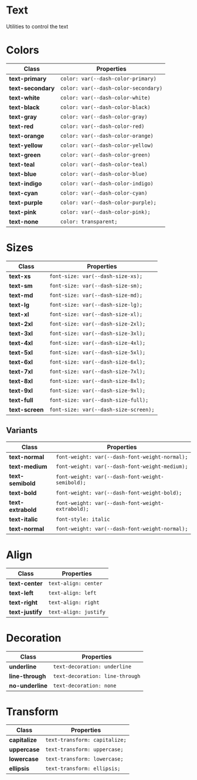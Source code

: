 # Text

Utilities to control the text 

# Colors

| Class              | Properties                           |
| ------------------ | ------------------------------------ |
| **text-primary**   | `color: var(--dash-color-primary)`   |
| **text-secondary** | `color: var(--dash-color-secondary)` |
| **text-white**     | `color: var(--dash-color-white)`     |
| **text-black**     | `color: var(--dash-color-black)`     |
| **text-gray**      | `color: var(--dash-color-gray)`      |
| **text-red**       | `color: var(--dash-color-red)`       |
| **text-orange**    | `color: var(--dash-color-orange)`    |
| **text-yellow**    | `color: var(--dash-color-yellow)`    |
| **text-green**     | `color: var(--dash-color-green)`     |
| **text-teal**      | `color: var(--dash-color-teal)`      |
| **text-blue**      | `color: var(--dash-color-blue)`      |
| **text-indigo**    | `color: var(--dash-color-indigo)`    |
| **text-cyan**      | `color: var(--dash-color-cyan)`      |
| **text-purple**    | `color: var(--dash-color-purple); `  |
| **text-pink**      | `color: var(--dash-color-pink); `    |
| **text-none**      | `color: transparent;`                |

# Sizes

| Class           | Properties                            |
| --------------- | ------------------------------------- |
| **text-xs**     | `font-size: var(--dash-size-xs);`     |
| **text-sm**     | `font-size: var(--dash-size-sm);`     |
| **text-md**     | `font-size: var(--dash-size-md);`     |
| **text-lg**     | `font-size: var(--dash-size-lg);`     |
| **text-xl**     | `font-size: var(--dash-size-xl);`     |
| **text-2xl**    | `font-size: var(--dash-size-2xl);`    |
| **text-3xl**    | `font-size: var(--dash-size-3xl);`    |
| **text-4xl**    | `font-size: var(--dash-size-4xl);`    |
| **text-5xl**    | `font-size: var(--dash-size-5xl);`    |
| **text-6xl**    | `font-size: var(--dash-size-6xl);`    |
| **text-7xl**    | `font-size: var(--dash-size-7xl);`    |
| **text-8xl**    | `font-size: var(--dash-size-8xl);`    |
| **text-9xl**    | `font-size: var(--dash-size-9xl);`    |
| **text-full**   | `font-size: var(--dash-size-full);`   |
| **text-screen** | `font-size: var(--dash-size-screen);` |

## Variants

| Class              | Properties                                        |
| ------------------ | ------------------------------------------------- |
| **text-normal**    | `font-weight: var(--dash-font-weight-normal);`    |
| **text-medium**    | `font-weight: var(--dash-font-weight-medium);`    |
| **text-semibold**  | `font-weight: var(--dash-font-weight-semibold);`  |
| **text-bold**      | `font-weight: var(--dash-font-weight-bold);`      |
| **text-extrabold** | `font-weight: var(--dash-font-weight-extrabold);` |
| **text-italic**    | `font-style: italic`                              |
| **text-normal**    | `font-weight: var(--dash-font-weight-normal);`    |

# Align

| Class            | Properties            |
| ---------------- | --------------------- |
| **text-center**  | `text-align: center`  |
| **text-left**    | `text-align: left`    |
| **text-right**   | `text-align: right`   |
| **text-justify** | `text-align: justify` |

# Decoration

| Class            | Properties                      |
| ---------------- | ------------------------------- |
| **underline**    | `text-decoration: underline`    |
| **line-through** | `text-decoration: line-through` |
| **no-underline** | `text-decoration: none`         |

# Transform

| Class          | Properties                    |
| -------------- | ----------------------------- |
| **capitalize** | `text-transform: capitalize;` |
| **uppercase**  | `text-transform: uppercase;`  |
| **lowercase**  | `text-transform: lowercase;`  |
| **ellipsis**   | `text-transform: ellipsis;`   |
